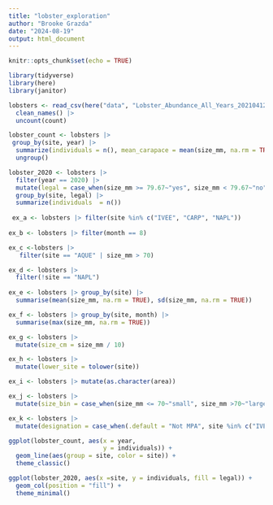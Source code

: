 ```yaml
---
title: "lobster_exploration"
author: "Brooke Grazda"
date: "2024-08-19"
output: html_document
---
```


```r
knitr::opts_chunk$set(echo = TRUE)

library(tidyverse)
library(here)
library(janitor)
```

```r
lobsters <- read_csv(here("data", "Lobster_Abundance_All_Years_20210412.csv"), na = c("-99999", "")) |> 
  clean_names() |> 
  uncount(count)

lobster_count <- lobsters |> 
 group_by(site, year) |> 
  summarize(individuals = n(), mean_carapace = mean(size_mm, na.rm = TRUE)) |> 
  ungroup()

lobster_2020 <- lobsters |> 
  filter(year == 2020) |> 
  mutate(legal = case_when(size_mm >= 79.67~"yes", size_mm < 79.67~"no")) |> 
  group_by(site, legal) |> 
  summarize(individuals  = n())
  
 ex_a <- lobsters |> filter(site %in% c("IVEE", "CARP", "NAPL")) 
  
ex_b <- lobsters |> filter(month == 8) 

ex_c <-lobsters |> 
   filter(site == "AQUE" | size_mm > 70)

ex_d <- lobsters |> 
  filter(!site == "NAPL")
   
ex_e <- lobsters |> group_by(site) |> 
  summarise(mean(size_mm, na.rm = TRUE), sd(size_mm, na.rm = TRUE))

ex_f <- lobsters |> group_by(site, month) |> 
  summarise(max(size_mm, na.rm = TRUE))

ex_g <- lobsters |> 
  mutate(size_cm = size_mm / 10)

ex_h <- lobsters |> 
  mutate(lower_site = tolower(site))

ex_i <- lobsters |> mutate(as.character(area))

ex_j <- lobsters |> 
  mutate(size_bin = case_when(size_mm <= 70~"small", size_mm >70~"large"))

ex_k <- lobsters |> 
  mutate(designation = case_when(.default = "Not MPA", site %in% c("IVEE", "NAPL")~"MPA"))
```


```r
ggplot(lobster_count, aes(x = year,
                          y = individuals)) +
  geom_line(aes(group = site, color = site)) +
  theme_classic()
```


```r
ggplot(lobster_2020, aes(x =site, y = individuals, fill = legal)) +
  geom_col(position = "fill") +
  theme_minimal()
```




